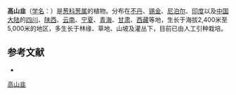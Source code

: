 {{Speciesbox
| name = 高山韭
| status = 
| status_system = 
| image =
| genus = Allium
| species = sikkimense
| authority = Baker
}}

'''高山韭'''（[[学名|学名]]：{{lang|la|''Allium sikkimense''}}）是[[葱科|葱科]][[葱属|葱属]]的植物。分布在[[不丹|不丹]]、[[锡金|锡金]]、[[尼泊尔|尼泊尔]]、[[印度|印度]]以及[[中国大陆|中国大陆]]的[[四川|四川]]、[[陕西|陕西]]、[[云南|云南]]、[[宁夏|宁夏]]、[[青海|青海]]、[[甘肃|甘肃]]、[[西藏|西藏]]等地，生长于海拔2,400米至5,000米的地区，多生长于林缘、草地、山坡及灌丛下，目前已由人工引种栽培。

== 参考文献 ==
<div class="references-small">
* {{cite web| url =http://www.bioinfo.cn/db05/KmzwSpecies.php?action=view&id=694| title =高山韭| work =《中国高等植物数据库全库》| publisher =中国科学院微生物研究所| author =昆明植物研究所| accessdate =2009-02-21| deadurl =yes| archiveurl =https://web.archive.org/web/20160305011541/http://www.bioinfo.cn/db05/KmzwSpecies.php?action=view&id=694| archivedate =2016-03-05}}
</div>
{{Taxonbar|from=Q15225136}}

[[Category:葱属|高山韭]]


{{植物小作品}}